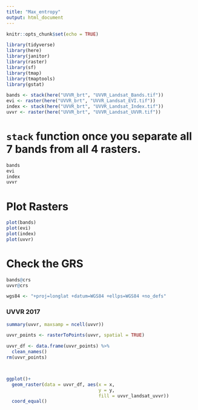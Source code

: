 ```yaml
---
title: "Max_entropy"
output: html_document
---
```


```r
knitr::opts_chunk$set(echo = TRUE)

library(tidyverse)
library(here)
library(janitor)
library(raster)
library(sf)
library(tmap)
library(tmaptools)
library(gstat)

```

```r
bands <- stack(here("UVVR_brt", "UVVR_Landsat_Bands.tif"))
evi <- raster(here("UVVR_brt", "UVVR_Landsat_EVI.tif"))
index <- stack(here("UVVR_brt", "UVVR_Landsat_Index.tif"))
uvvr <- raster(here("UVVR_brt", "UVVR_Landsat_UVVR.tif"))
```

# `stack` function once you separate all 7 bands from all 4 rasters. 
```r
bands
evi
index
uvvr
```


# Plot Rasters
 
```r
plot(bands)
plot(evi)
plot(index)
plot(uvvr)
```
# Check the GRS

```r
bands@crs
uvvr@crs
```

```r
wgs84 <- "+proj=longlat +datum=WGS84 +ellps=WGS84 +no_defs"
```


### UVVR 2017
```r
summary(uvvr, maxsamp = ncell(uvvr))
```

```r
uvvr_points <- rasterToPoints(uvvr, spatial = TRUE)
```

```r
uvvr_df <- data.frame(uvvr_points) %>% 
  clean_names()
rm(uvvr_points)



ggplot()+
  geom_raster(data = uvvr_df, aes(x = x,
                                  y = y,
                                  fill = uvvr_landsat_uvvr)) 
  coord_equal()
```











